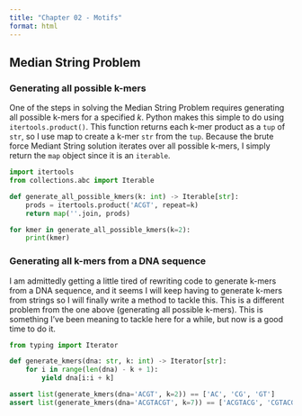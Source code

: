 ```yaml
---
title: "Chapter 02 - Motifs"
format: html
---
```


## Median String Problem

### Generating all possible k-mers

One of the steps in solving the Median String Problem requires generating all possible k-mers for a specified *k*.
Python makes this simple to do using `itertools.product()`.
This function returns each k-mer product as a `tup` of `str`, so I use map to create a k-mer `str` from the `tup`.
Because the brute force Mediant String solution iterates over all possible k-mers, I simply return the `map` object since it is an `iterable`.

```python
import itertools
from collections.abc import Iterable

def generate_all_possible_kmers(k: int) -> Iterable[str]:
    prods = itertools.product('ACGT', repeat=k)
    return map(''.join, prods)

for kmer in generate_all_possible_kmers(k=2):
    print(kmer)
```

### Generating all k-mers from a DNA sequence

I am admittedly getting a little tired of rewriting code to generate k-mers from a DNA sequence, and it seems I will keep having to generate k-mers from strings so I will finally write a method to tackle this.
This is a different problem from the one above (generating all possible k-mers).
This is something I've been meaning to tackle here for a while, but now is a good time to do it.

```python
from typing import Iterator

def generate_kmers(dna: str, k: int) -> Iterator[str]:
    for i in range(len(dna) - k + 1):
        yield dna[i:i + k]

assert list(generate_kmers(dna='ACGT', k=2)) == ['AC', 'CG', 'GT']
assert list(generate_kmers(dna='ACGTACGT', k=7)) == ['ACGTACG', 'CGTACGT']
```
